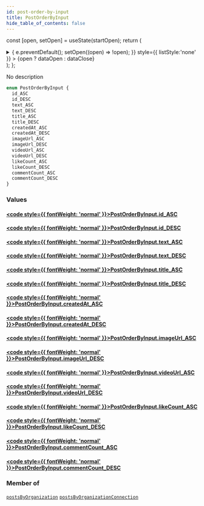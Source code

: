 ```yaml
---
id: post-order-by-input
title: PostOrderByInput
hide_table_of_contents: false
---
```






const [open, setOpen] = useState(startOpen);
return (
<details {...(open ? { open: true } : {})} className="details" style={{ border:'none', boxShadow:'none', background:'var(--ifm-background-color)' }}>
<summary
onClick={(e) => {
e.preventDefault();
setOpen((open) => !open);
}}
style={{ listStyle:'none' }} >
{open ? dataOpen : dataClose}
</summary>
{open && children}
</details>
);
};

No description

```graphql
enum PostOrderByInput {
  id_ASC
  id_DESC
  text_ASC
  text_DESC
  title_ASC
  title_DESC
  createdAt_ASC
  createdAt_DESC
  imageUrl_ASC
  imageUrl_DESC
  videoUrl_ASC
  videoUrl_DESC
  likeCount_ASC
  likeCount_DESC
  commentCount_ASC
  commentCount_DESC
}
```

### Values

#### [<code style={{ fontWeight: 'normal' }}>PostOrderByInput.<b>id_ASC</b></code>](#)

>

#### [<code style={{ fontWeight: 'normal' }}>PostOrderByInput.<b>id_DESC</b></code>](#)

>

#### [<code style={{ fontWeight: 'normal' }}>PostOrderByInput.<b>text_ASC</b></code>](#)

>

#### [<code style={{ fontWeight: 'normal' }}>PostOrderByInput.<b>text_DESC</b></code>](#)

>

#### [<code style={{ fontWeight: 'normal' }}>PostOrderByInput.<b>title_ASC</b></code>](#)

>

#### [<code style={{ fontWeight: 'normal' }}>PostOrderByInput.<b>title_DESC</b></code>](#)

>

#### [<code style={{ fontWeight: 'normal' }}>PostOrderByInput.<b>createdAt_ASC</b></code>](#)

>

#### [<code style={{ fontWeight: 'normal' }}>PostOrderByInput.<b>createdAt_DESC</b></code>](#)

>

#### [<code style={{ fontWeight: 'normal' }}>PostOrderByInput.<b>imageUrl_ASC</b></code>](#)

>

#### [<code style={{ fontWeight: 'normal' }}>PostOrderByInput.<b>imageUrl_DESC</b></code>](#)

>

#### [<code style={{ fontWeight: 'normal' }}>PostOrderByInput.<b>videoUrl_ASC</b></code>](#)

>

#### [<code style={{ fontWeight: 'normal' }}>PostOrderByInput.<b>videoUrl_DESC</b></code>](#)

>

#### [<code style={{ fontWeight: 'normal' }}>PostOrderByInput.<b>likeCount_ASC</b></code>](#)

>

#### [<code style={{ fontWeight: 'normal' }}>PostOrderByInput.<b>likeCount_DESC</b></code>](#)

>

#### [<code style={{ fontWeight: 'normal' }}>PostOrderByInput.<b>commentCount_ASC</b></code>](#)

>

#### [<code style={{ fontWeight: 'normal' }}>PostOrderByInput.<b>commentCount_DESC</b></code>](#)

>

### Member of

[`postsByOrganization`](../../../docs/schema/queries/posts-by-organization) <Badge class="secondary" text="query"/><Bullet />[`postsByOrganizationConnection`](../../../docs/schema/queries/posts-by-organization-connection) <Badge class="secondary" text="query"/>
